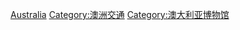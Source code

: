 [[Category:各国交通博物馆|Australia]]
[[Category:澳洲交通|Category:澳洲交通]]
[[Category:澳大利亚博物馆|Category:澳大利亚博物馆]]